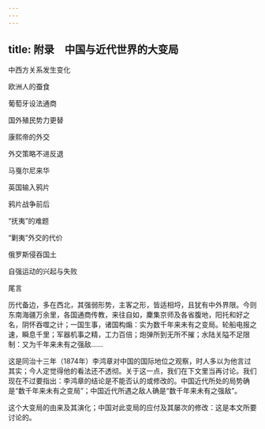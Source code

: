 ```yaml
---
---
---
```

title: 附录　中国与近代世界的大变局
---




中西方关系发生变化

欧洲人的蚕食

葡萄牙设法通商

国外殖民势力更替

康熙帝的外交

外交策略不进反退

马戛尔尼来华

英国输入鸦片

鸦片战争前后

“抚夷”的难题

“剿夷”外交的代价

俄罗斯侵吞国土

自强运动的兴起与失败

尾言





历代备边，多在西北，其强弱形势，主客之形，皆适相埒，且犹有中外界限。今则东南海疆万余里，各国通商传教，来往自如，麇集京师及各省腹地，阳托和好之名，阴怀吞噬之计；一国生事，诸国构煽：实为数千年来未有之变局。轮船电报之速，瞬息千里；军器机事之精，工力百倍；炮弹所到无所不摧；水陆关隘不足限制：又为千年来未有之强敌……

这是同治十三年（1874年）李鸿章对中国的国际地位之观察，时人多以为他言过其实；今人定觉得他的看法还不透彻。关于这一点，我们在下文里当再讨论。我们现在不过要指出：李鸿章的结论是不能否认的或修改的。中国近代所处的局势确是“数千年来未有之变局”；中国近代所遇之敌人确是“数千年来未有之强敌”。

这个大变局的由来及其演化；中国对此变局的应付及其屡次的修改：这是本文所要讨论的。